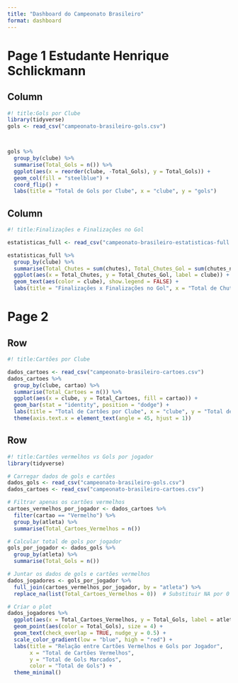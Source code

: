 ```yaml
---
title: "Dashboard do Campeonato Brasileiro"
format: dashboard
---
```


# Page 1 Estudante Henrique Schlickmann

## Column

```r
#! title:Gols por Clube
library(tidyverse)
gols <- read_csv("campeonato-brasileiro-gols.csv")



gols %>%
  group_by(clube) %>%
  summarise(Total_Gols = n()) %>%
  ggplot(aes(x = reorder(clube, -Total_Gols), y = Total_Gols)) +
  geom_col(fill = "steelblue") +
  coord_flip() +
  labs(title = "Total de Gols por Clube", x = "clube", y = "gols")
```

## Column

```r
#! title:Finalizações e Finalizações no Gol

estatisticas_full <- read_csv("campeonato-brasileiro-estatisticas-full.csv")

estatisticas_full %>%
  group_by(clube) %>%
  summarise(Total_Chutes = sum(chutes), Total_Chutes_Gol = sum(chutes_no_alvo)) %>%
  ggplot(aes(x = Total_Chutes, y = Total_Chutes_Gol, label = clube)) +
  geom_text(aes(color = clube), show.legend = FALSE) +
  labs(title = "Finalizações x Finalizações no Gol", x = "Total de Chutes", y = "Chutes no Gol")
```

# Page 2

## Row

```r
#! title:Cartões por Clube

dados_cartoes <- read_csv("campeonato-brasileiro-cartoes.csv")
dados_cartoes %>%
  group_by(clube, cartao) %>%
  summarise(Total_Cartoes = n()) %>%
  ggplot(aes(x = clube, y = Total_Cartoes, fill = cartao)) +
  geom_bar(stat = "identity", position = "dodge") +
  labs(title = "Total de Cartões por Clube", x = "clube", y = "Total de Cartões") +
  theme(axis.text.x = element_text(angle = 45, hjust = 1)) 

```

## Row

```r
#! title:Cartões vermelhos vs Gols por jogador
library(tidyverse)

# Carregar dados de gols e cartões
dados_gols <- read_csv("campeonato-brasileiro-gols.csv")
dados_cartoes <- read_csv("campeonato-brasileiro-cartoes.csv")

# Filtrar apenas os cartões vermelhos
cartoes_vermelhos_por_jogador <- dados_cartoes %>%
  filter(cartao == "Vermelho") %>%
  group_by(atleta) %>%
  summarise(Total_Cartoes_Vermelhos = n())

# Calcular total de gols por jogador
gols_por_jogador <- dados_gols %>%
  group_by(atleta) %>%
  summarise(Total_Gols = n())

# Juntar os dados de gols e cartões vermelhos
dados_jogadores <- gols_por_jogador %>%
  full_join(cartoes_vermelhos_por_jogador, by = "atleta") %>%
  replace_na(list(Total_Cartoes_Vermelhos = 0))  # Substituir NA por 0 para cartões

# Criar o plot
dados_jogadores %>%
  ggplot(aes(x = Total_Cartoes_Vermelhos, y = Total_Gols, label = atleta)) +
  geom_point(aes(color = Total_Gols), size = 4) +
  geom_text(check_overlap = TRUE, nudge_y = 0.5) +
  scale_color_gradient(low = "blue", high = "red") +
  labs(title = "Relação entre Cartões Vermelhos e Gols por Jogador",
       x = "Total de Cartões Vermelhos",
       y = "Total de Gols Marcados",
       color = "Total de Gols") +
  theme_minimal()

```
